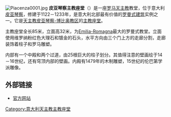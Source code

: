 {{Unreferenced |time=2009-05-09T03:41:44+00:00 }}
[[File:Piacenza0001.jpg|thumb]]
'''皮亚琴察主教座堂'''（{{lang-it|Duomo di Piacenza}}）是一座[[罗马天主教|罗马天主教]]教堂，位于意大利[[皮亚琴察|皮亚琴察]]，修建于1122－1233年，是意大利北部最有价值的[[罗曼式建筑|罗曼式建筑]]实例之一。它是[[天主教皮亚琴察-博比奥教区|天主教皮亚琴察-博比奥教区]]的[[主教座堂|主教座堂]]。

主教座堂全长85米，立面高32米，为[[Emilia-Romagna|Emilia-Romagna]]最大的罗曼式教堂。立面使用维罗纳粉红色大理石和镀金的石头，水平方向由三个门上方的走廊分割，走廊装饰着柱子和罗马雕塑。

内部有一个中殿和两个过道，由25根巨大的柱子划分。其值得注意的壁画绘于14－16世纪，还有穹顶内部的壁画。内殿有1479年的木制雕塑，15世纪的伦巴第学派雕像。

==外部链接==
*[http://www.duomopiacenza.it/ 官方网站] {{Wayback|url=http://www.duomopiacenza.it/ |date=20090403054353 }} {{it icon}}

{{Landmarks of Emilia-Romagna}}
{{意大利天主教主教座堂}}
[[Category:意大利天主教主教座堂|Category:意大利天主教主教座堂]]